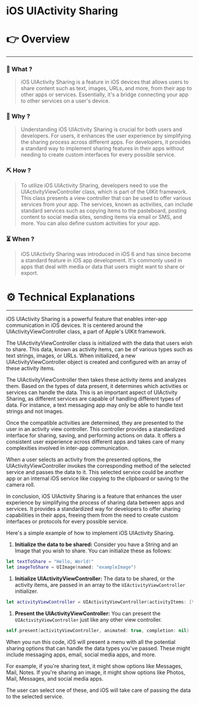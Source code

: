 # iOS UIActivity Sharing


# 👉 Overview

---

### 👀 What ?

> iOS UIActivity Sharing is a feature in iOS devices that allows users to share content such as text, images, URLs, and more, from their app to other apps or services. Essentially, it's a bridge connecting your app to other services on a user's device.
> 

### 🧐 Why ?

> Understanding iOS UIActivity Sharing is crucial for both users and developers. For users, it enhances the user experience by simplifying the sharing process across different apps. For developers, it provides a standard way to implement sharing features in their apps without needing to create custom interfaces for every possible service.
> 

### ⛏️ How ?

> To utilize iOS UIActivity Sharing, developers need to use the UIActivityViewController class, which is part of the UIKit framework. This class presents a view controller that can be used to offer various services from your app. The services, known as activities, can include standard services such as copying items to the pasteboard, posting content to social media sites, sending items via email or SMS, and more. You can also define custom activities for your app.
> 

### ⏳ When ?

> iOS UIActivity Sharing was introduced in iOS 6 and has since become a standard feature in iOS app development. It's commonly used in apps that deal with media or data that users might want to share or export.
> 

# ⚙️ Technical Explanations

---

iOS UIActivity Sharing is a powerful feature that enables inter-app communication in iOS devices. It is centered around the UIActivityViewController class, a part of Apple's UIKit framework.

The UIActivityViewController class is initialized with the data that users wish to share. This data, known as activity items, can be of various types such as text strings, images, or URLs. When initialized, a new UIActivityViewController object is created and configured with an array of these activity items.

The UIActivityViewController then takes these activity items and analyzes them. Based on the types of data present, it determines which activities or services can handle the data. This is an important aspect of UIActivity Sharing, as different services are capable of handling different types of data. For instance, a text messaging app may only be able to handle text strings and not images.

Once the compatible activities are determined, they are presented to the user in an activity view controller. This controller provides a standardized interface for sharing, saving, and performing actions on data. It offers a consistent user experience across different apps and takes care of many complexities involved in inter-app communication.

When a user selects an activity from the presented options, the UIActivityViewController invokes the corresponding method of the selected service and passes the data to it. This selected service could be another app or an internal iOS service like copying to the clipboard or saving to the camera roll.

In conclusion, iOS UIActivity Sharing is a feature that enhances the user experience by simplifying the process of sharing data between apps and services. It provides a standardized way for developers to offer sharing capabilities in their apps, freeing them from the need to create custom interfaces or protocols for every possible service.

Here's a simple example of how to implement iOS UIActivity Sharing.

1. **Initialize the data to be shared:**
Consider you have a String and an Image that you wish to share. You can initialize these as follows:

```swift
let textToShare = "Hello, World!"
let imageToShare = UIImage(named: "exampleImage")

```

1. **Initialize UIActivityViewController:**
The data to be shared, or the activity items, are passed in an array to the `UIActivityViewController` initializer.

```swift
let activityViewController = UIActivityViewController(activityItems: [textToShare, imageToShare], applicationActivities: nil)

```

1. **Present the UIActivityViewController:**
You can present the `UIActivityViewController` just like any other view controller.

```swift
self.present(activityViewController, animated: true, completion: nil)

```

When you run this code, iOS will present a menu with all the potential sharing options that can handle the data types you've passed. These might include messaging apps, email, social media apps, and more.

For example, if you're sharing text, it might show options like Messages, Mail, Notes. If you're sharing an image, it might show options like Photos, Mail, Messages, and social media apps.

The user can select one of these, and iOS will take care of passing the data to the selected service.
